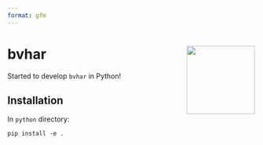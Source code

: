 ```yaml
---
format: gfm
---
```


<!-- badges: start -->
<!-- badges: end -->

# bvhar <img src='../man/figures/logo.png' align="right" height="139" />

Started to develop `bvhar` in Python!

## Installation

In `python` directory:

```shell
pip install -e .
```
